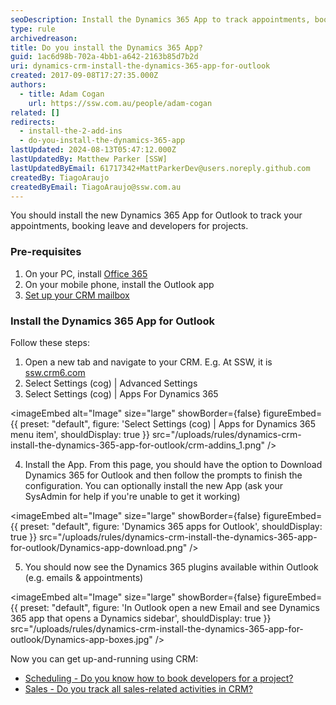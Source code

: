 ```yaml
---
seoDescription: Install the Dynamics 365 App to track appointments, book leave, and assign developers for projects.
type: rule
archivedreason:
title: Do you install the Dynamics 365 App?
guid: 1ac6d98b-702a-4bb1-a642-2163b85d7b2d
uri: dynamics-crm-install-the-dynamics-365-app-for-outlook
created: 2017-09-08T17:27:35.000Z
authors:
  - title: Adam Cogan
    url: https://ssw.com.au/people/adam-cogan
related: []
redirects:
  - install-the-2-add-ins
  - do-you-install-the-dynamics-365-app
lastUpdated: 2024-08-13T05:47:12.000Z
lastUpdatedBy: Matthew Parker [SSW]
lastUpdatedByEmail: 61717342+MattParkerDev@users.noreply.github.com
createdBy: TiagoAraujo
createdByEmail: TiagoAraujo@ssw.com.au
---
```


You should install the new Dynamics 365 App for Outlook to track your appointments, booking leave and developers for projects.
### Pre-requisites

1. On your PC, install [Office 365](http://portal.office.com/)
2. On your mobile phone, install the Outlook app
3. [Set up your CRM mailbox](/set-up-your-mailbox-in-crm)

### Install the Dynamics 365 App for Outlook

Follow these steps:

1. Open a new tab and navigate to your CRM. E.g. At SSW, it is [ssw.crm6.com](https://ssw.crm6.dynamics.com/main.aspx?app=d365default&forceUCI=1)
2. Select Settings (cog) | Advanced Settings
3. Select Settings (cog) | Apps For Dynamics 365


<imageEmbed
  alt="Image"
  size="large"
  showBorder={false}
  figureEmbed={{
    preset: "default",
    figure: 'Select Settings (cog) | Apps for Dynamics 365 menu item',
    shouldDisplay: true
  }}
  src="/uploads/rules/dynamics-crm-install-the-dynamics-365-app-for-outlook/crm-addins_1.png"
/>

4. Install the App.
   From this page, you should have the option to Download Dynamics 365 for Outlook and then follow the prompts to finish the configuration.
   You can optionally install the new App (ask your SysAdmin for help if you're unable to get it working)


<imageEmbed
  alt="Image"
  size="large"
  showBorder={false}
  figureEmbed={{
    preset: "default",
    figure: 'Dynamics 365 apps for Outlook',
    shouldDisplay: true
  }}
  src="/uploads/rules/dynamics-crm-install-the-dynamics-365-app-for-outlook/Dynamics-app-download.png"
/>

5. You should now see the Dynamics 365 plugins available within Outlook (e.g. emails & appointments)

   
<imageEmbed
  alt="Image"
  size="large"
  showBorder={false}
  figureEmbed={{
    preset: "default",
    figure: 'In Outlook open a new Email and see Dynamics 365 app that opens a Dynamics sidebar',
    shouldDisplay: true
  }}
  src="/uploads/rules/dynamics-crm-install-the-dynamics-365-app-for-outlook/Dynamics-app-boxes.jpg"
/>

Now you can get up-and-running using CRM:

* [Scheduling - Do you know how to book developers for a project?](/scheduling-do-you-know-how-to-book-developers-for-a-project)
* [Sales - Do you track all sales-related activities in CRM?](/sales-do-you-track-all-sales-related-activities-in-crm)
